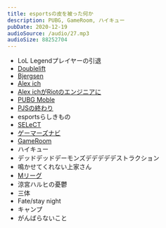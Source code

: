 ```yaml
---
title: esportsの皮を被った何か
description: PUBG, GameRoom, ハイキュー
pubDate: 2020-12-19
audioSource: /audio/27.mp3
audioSize: 88252704
---
```


- LoL Legendプレイヤーの引退
- [Doublelift](https://twitter.com/Doublelift1)
- [Bjergsen](https://twitter.com/bjergsen)
- [Alex ich](https://twitter.com/AlexIchLoL)
- [Alex ichがRiotのエンジニアに](https://twitter.com/AlexIchLoL/status/1321889074571980801)
- [PUBG Moble](https://www.negitaku.org/news/n-24369)
- [PJSの終わり](https://pubgleague.dmm.com/news/detail/pjs_seeyouagain)
- esportsらしきもの
- [SELeCT](https://esports-select.com/)
- [ゲーマーズナビ](https://www.gamers.work/)
- [GameRoom](https://game-room.jp/)
- ハイキュー
- デッドデッドデーモンズデデデデデストラクション
- 鳴かせてくれない上家さん
- [Mリーグ](https://twitter.com/m_league_)
- 涼宮ハルヒの憂鬱
- 三体
- Fate/stay night
- キャンプ
- がんばらないこと